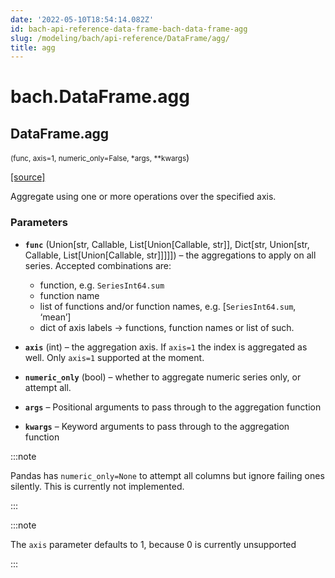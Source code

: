 ```yaml
---
date: '2022-05-10T18:54:14.082Z'
id: bach-api-reference-data-frame-bach-data-frame-agg
slug: /modeling/bach/api-reference/DataFrame/agg/
title: agg
---
```


# bach.DataFrame.agg

<div className="method">

## <span className="additional-name">DataFrame.</span><span className="name">agg</span>

<small className="parameter-list">(<span className="parameter" id="func">func</span>, <span className="parameter" id="axis">axis=1</span>, <span className="parameter" id="numeric_only">numeric_only=False</span>, <span className="parameter" id="*">\*args</span>, <span className="parameter" id="**">\*\*kwargs</span></small>)


&#8203;<span className="view-source">[[source]](https://github.com/objectiv/objectiv-analytics/blob/main/bach/bach/dataframe.py)</span>

<div className="content">

Aggregate using one or more operations over the specified axis.


### Parameters

* **`func`** (Union[str, Callable, List[Union[Callable, str]], Dict[str, Union[str, Callable, List[Union[Callable, str]]]]]) – the aggregations to apply on all series. Accepted combinations are:
  * function, e.g. `SeriesInt64.sum`
  * function name
  * list of functions and/or function names, e.g. [`SeriesInt64.sum`, ‘mean’]
  * dict of axis labels -> functions, function names or list of such.

* **`axis`** (int) – the aggregation axis. If `axis=1` the index is aggregated as well. Only `axis=1`
supported at the moment.
* **`numeric_only`** (bool) – whether to aggregate numeric series only, or attempt all.
* **`args`** – Positional arguments to pass through to the aggregation function
* **`kwargs`** – Keyword arguments to pass through to the aggregation function


:::note

Pandas has `numeric_only=None` to attempt all columns but ignore failing ones
silently. This is currently not implemented.


:::

:::note

The `axis` parameter defaults to 1, because 0 is currently unsupported


:::


</div>


</div>
